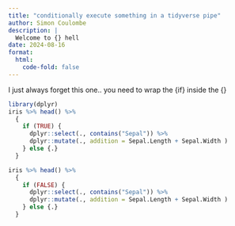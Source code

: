 ```yaml
---
title: "conditionally execute something in a tidyverse pipe"
author: Simon Coulombe
description: |
  Welcome to {} hell
date: 2024-08-16
format:
  html:
    code-fold: false
---
```


I just always forget this one.. you need to wrap the {if} inside the {}
```r
library(dplyr)
iris %>% head() %>%
  {
    if (TRUE) {
      dplyr::select(., contains("Sepal")) %>% 
      dplyr::mutate(., addition = Sepal.Length + Sepal.Width )
    } else {.}
  }
```
```r
iris %>% head() %>%
  {
    if (FALSE) {
      dplyr::select(., contains("Sepal")) %>% 
      dplyr::mutate(., addition = Sepal.Length + Sepal.Width )
    } else {.}
  }
```

